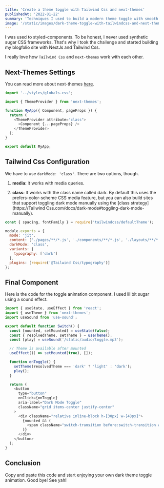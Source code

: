 ```yaml
---
title: 'Create a theme toggle with Tailwind Css and next-themes'
publishedAt: '2022-01-22'
summary: 'Techniques I used to build a modern theme toggle with smooth animation using Tailwind Css.'
image: '/static/images/dark-theme-toggle-with-tailwindcss-and-next-themes/og.png'
---
```


I was used to styled-components. To be honest, I never used synthetic sugar CSS frameworks. That's why I took the challenge and started building my blogfolio site with NextJs and Tailwind Css.

I really love how `Tailwind Css` and `next-themes` work with each other.

## Next-Themes Settings

You can read more about next-themes [here](https://github.com/pacocoursey/next-themes#next-themes--).

```js:pages/_app.js
import '../styles/globals.css';

import { ThemeProvider } from 'next-themes';

function MyApp({ Component, pageProps }) {
  return (
    <ThemeProvider attribute="class">
      <Component {...pageProps} />
    </ThemeProvider>
  );
}

export default MyApp;
```

## Tailwind Css Configuration

We have to use `darkMode: 'class'`. There are two options, though.

1. **media**: It works with media queries.

2. **class**: It works with the class name called dark. By default this uses the prefers-color-scheme CSS media feature, but you can also build sites that support toggling dark mode manually using the [class strategy](https://Tailwind Css.com/docs/dark-mode#toggling-dark-mode-manually).

```js:tailwind.config.js
const { spacing, fontFamily } = require('tailwindcss/defaultTheme');

module.exports = {
  mode: 'jit',
  content: ['./pages/**/*.js', './components/**/*.js', './layouts/**/*.js'],
  darkMode: 'class',
  variants: {
    typography: ['dark']
  },
  plugins: [require('@Tailwind Css/typography')]
};
```

## Final Component

Here is the code for the toggle animation component. I used lil bit sugar using a sound effect.

<ShowComponent>
  <Switch />
</ShowComponent>

```js:components/Switch.js
import { useState, useEffect } from 'react';
import { useTheme } from 'next-themes';
import useSound from 'use-sound';

export default function Switch() {
  const [mounted, setMounted] = useState(false);
  const { resolvedTheme, setTheme } = useTheme();
  const [play] = useSound('/static/audio/toggle.mp3');

  // Theme is available after mounted
  useEffect(() => setMounted(true), []);

  function onToggle() {
    setTheme(resolvedTheme === 'dark' ? 'light' : 'dark');
    play();
  }

  return (
    <button
      type="button"
      onClick={onToggle}
      aria-label="Dark Mode Toggle"
      className="grid items-center justify-center"
    >
      <div className="relative inline-block h-[30px] w-[48px]">
        {mounted && (
          <span className="switch-transition before:switch-transition absolute top-0 left-0 bottom-0 right-0 cursor-pointer rounded-[30px] bg-bgDark before:absolute before:left-[2px] before:bottom-[2px] before:h-[26px] before:w-[26px] before:rounded-full before:bg-white before:content-[''] dark:bg-gray-400 dark:before:translate-x-[18px] dark:before:bg-gray-200" />
        )}
      </div>
    </button>
  );
}
```

## Conclusion

Copy and paste this code and start enjoying your own dark theme toggle animation. Good bye! See yah!

